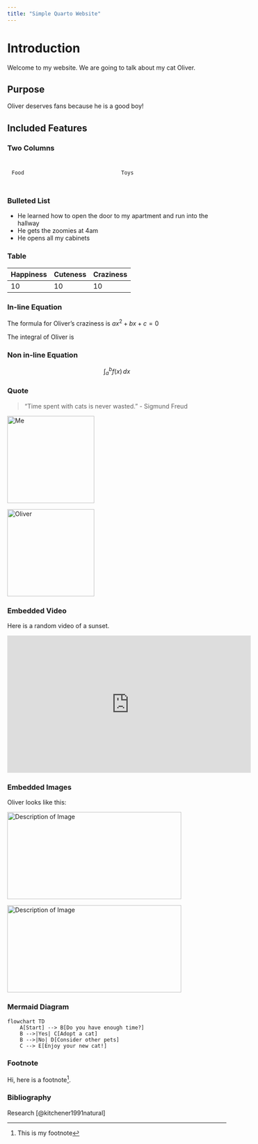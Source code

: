 ```yaml
---
title: "Simple Quarto Website"
---
```


# Introduction

Welcome to my website. We are going to talk about my cat Oliver.

## Purpose

Oliver deserves fans because he is a good boy!

## Included Features

### Two Columns

<div style="display: flex;">
  <div style="flex: 1; padding: 10px;">
    Food
  </div>
  <div style="flex: 1; padding: 10px;">
    Toys
  </div>
</div>

### Bulleted List

- He learned how to open the door to my apartment and run into the hallway
- He gets the zoomies at 4am
- He opens all my cabinets 

### Table

| Happiness | Cuteness | Craziness |
|----------|----------|----------|
| 10       | 10       | 10       |

### In-line Equation

The formula for Oliver's craziness is $ax^2 + bx + c = 0$

The integral of Oliver is

### Non in-line Equation

$$
\int_{a}^{b} f(x) \, dx
$$

### Quote

> "Time spent with cats is never wasted." - Sigmund Freud


<img src="images/me.png" alt="Me" width="200" height="200">
 
<img src="images/oliver.png" alt="Oliver" width="200" height="200">

### Embedded Video

Here is a random video of a sunset.

<iframe width="560" height="315" src="https://www.youtube.com/embed/6WFT1HlzS2c" frameborder="0" allow="accelerometer; autoplay; encrypted-media; gyroscope; picture-in-picture" allowfullscreen></iframe>

### Embedded Images

Oliver looks like this:

<img src="https://d4804za1f1gw.cloudfront.net/wp-content/uploads/sites/22/2018/10/Black-Cats-Are-the-Best-Cats-banner.png" alt="Description of Image" width="400" height="200">

<img src="https://www.worldanimalprotection.org.uk/siteassets/article/aylin-cobanoglu-jfb25kqsf-m-unsplash.jpg?width=1536&fit=cover" alt="Description of Image" width="400" height="200">

### Mermaid Diagram

```mermaid

flowchart TD
    A[Start] --> B[Do you have enough time?]
    B -->|Yes| C[Adopt a cat]
    B -->|No| D[Consider other pets]
    C --> E[Enjoy your new cat!]

```

### Footnote

Hi, here is a footnote[^1].

[^1]: This is my footnote

### Bibliography

Research [@kitchener1991natural]